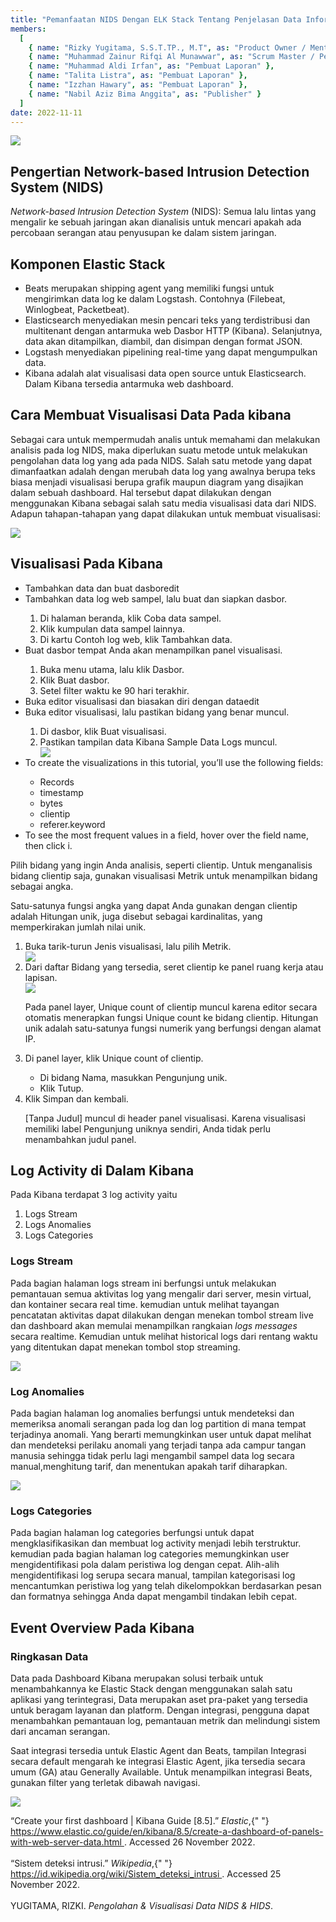 ```yaml
---
title: "Pemanfaatan NIDS Dengan ELK Stack Tentang Penjelasan Data Informasi & Visualisasi"
members:
  [
    { name: "Rizky Yugitama, S.S.T.TP., M.T", as: "Product Owner / Mentor" },
    { name: "Muhammad Zainur Rifqi Al Munawwar", as: "Scrum Master / Pembuat Laporan" },
    { name: "Muhammad Aldi Irfan", as: "Pembuat Laporan" },
    { name: "Talita Listra", as: "Pembuat Laporan" },
    { name: "Izzhan Hawary", as: "Pembuat Laporan" },
    { name: "Nabil Aziz Bima Anggita", as: "Publisher" }
  ]
date: 2022-11-11
---
```



<img src={useLazyImage(thumbnailminggu10)} />

## Pengertian Network-based Intrusion Detection System (NIDS)

<p>
  <i>Network-based Intrusion Detection System</i> (NIDS): Semua lalu lintas yang
  mengalir ke sebuah jaringan akan dianalisis untuk mencari apakah ada percobaan
  serangan atau penyusupan ke dalam sistem jaringan.
</p>

## Komponen Elastic Stack

<ul>
  <li>
    Beats merupakan shipping agent yang memiliki fungsi untuk mengirimkan data
    log ke dalam Logstash. Contohnya (Filebeat, Winlogbeat, Packetbeat).
  </li>
  <li>
    Elasticsearch menyediakan mesin pencari teks yang terdistribusi dan
    multitenant dengan antarmuka web Dasbor HTTP (Kibana). Selanjutnya, data
    akan ditampilkan, diambil, dan disimpan dengan format JSON.
  </li>
  <li>
    Logstash menyediakan pipelining real-time yang dapat mengumpulkan data.
  </li>
  <li>
    Kibana adalah alat visualisasi data open source untuk Elasticsearch. Dalam
    Kibana tersedia antarmuka web dashboard.
  </li>
</ul>

## Cara Membuat Visualisasi Data Pada kibana

<p>
  Sebagai cara untuk mempermudah analis untuk memahami dan melakukan analisis
  pada log NIDS, maka diperlukan suatu metode untuk melakukan pengolahan data
  log yang ada pada NIDS. Salah satu metode yang dapat dimanfaatkan adalah
  dengan merubah data log yang awalnya berupa teks biasa menjadi visualisasi
  berupa grafik maupun diagram yang disajikan dalam sebuah dashboard. Hal
  tersebut dapat dilakukan dengan menggunakan Kibana sebagai salah satu media
  visualisasi data dari NIDS. Adapun tahapan-tahapan yang dapat dilakukan untuk
  membuat visualisasi:
</p>
<img src={useLazyImage(minggu10_1)} />

## Visualisasi Pada Kibana

<ul>
  <li>Tambahkan data dan buat dasboredit</li>
  <li>Tambahkan data log web sampel, lalu buat dan siapkan dasbor.</li>
  <ol>
    <li>Di halaman beranda, klik Coba data sampel.</li>
    <li>Klik kumpulan data sampel lainnya.</li>
    <li>Di kartu Contoh log web, klik Tambahkan data.</li>
  </ol>
  <li>Buat dasbor tempat Anda akan menampilkan panel visualisasi.</li>
  <ol>
    <li>Buka menu utama, lalu klik Dasbor.</li>
    <li>Klik Buat dasbor.</li>
    <li>Setel filter waktu ke 90 hari terakhir.</li>
  </ol>
  <li>Buka editor visualisasi dan biasakan diri dengan dataedit</li>
  <li>Buka editor visualisasi, lalu pastikan bidang yang benar muncul.</li>
  <ol>
    <li>Di dasbor, klik Buat visualisasi.</li>
    <li>Pastikan tampilan data Kibana Sample Data Logs muncul.</li>
    <img src={useLazyImage(minggu10_2)} style="width: auto" />
  </ol>
  <li>
    To create the visualizations in this tutorial, you’ll use the following
    fields:
  </li>
  <ul>
    <li>Records</li>
    <li>timestamp</li>
    <li>bytes</li>
    <li>clientip</li>
    <li>referer.keyword</li>
  </ul>
  <li>
    To see the most frequent values in a field, hover over the field name, then
    click i.
  </li>
</ul>
<p>
  Pilih bidang yang ingin Anda analisis, seperti clientip. Untuk menganalisis
  bidang clientip saja, gunakan visualisasi Metrik untuk menampilkan bidang
  sebagai angka.
</p>
<p>
  Satu-satunya fungsi angka yang dapat Anda gunakan dengan clientip adalah
  Hitungan unik, juga disebut sebagai kardinalitas, yang memperkirakan jumlah
  nilai unik.
</p>
<ol>
  <li>Buka tarik-turun Jenis visualisasi, lalu pilih Metrik.</li>
  <img src={useLazyImage(minggu10_3)} style="width: auto" />
  <li>
    Dari daftar Bidang yang tersedia, seret clientip ke panel ruang kerja atau
    lapisan.
  </li>
  <img src={useLazyImage(minggu10_4)} />
  <p>
    Pada panel layer, Unique count of clientip muncul karena editor secara
    otomatis menerapkan fungsi Unique count ke bidang clientip. Hitungan unik
    adalah satu-satunya fungsi numerik yang berfungsi dengan alamat IP.
  </p>
  <li>Di panel layer, klik Unique count of clientip.</li>
  <ul>
    <li>Di bidang Nama, masukkan Pengunjung unik.</li>
    <li>Klik Tutup.</li>
  </ul>
  <li>Klik Simpan dan kembali.</li>
  <p>
    [Tanpa Judul] muncul di header panel visualisasi. Karena visualisasi
    memiliki label Pengunjung uniknya sendiri, Anda tidak perlu menambahkan
    judul panel.
  </p>
</ol>

## Log Activity di Dalam Kibana

<p>Pada Kibana terdapat 3 log activity yaitu</p>
<ol>
  <li>Logs Stream</li>
  <li>Logs Anomalies</li>
  <li>Logs Categories</li>
</ol>

### Logs Stream

<p>
  Pada bagian halaman logs stream ini berfungsi untuk melakukan pemantauan semua
  aktivitas log yang mengalir dari server, mesin virtual, dan kontainer secara
  real time. kemudian untuk melihat tayangan pencatatan aktivitas dapat
  dilakukan dengan menekan tombol stream live dan dashboard akan memulai
  menampilkan rangkaian <i>logs messages</i> secara realtime. Kemudian untuk
  melihat historical logs dari rentang waktu yang ditentukan dapat menekan
  tombol stop streaming.
</p>
<img src={useLazyImage(minggu10_5)} />

### Log Anomalies

<p>
  Pada bagian halaman log anomalies berfungsi untuk mendeteksi dan memeriksa
  anomali serangan pada log dan log partition di mana tempat terjadinya anomali.
  Yang berarti memungkinkan user untuk dapat melihat dan mendeteksi perilaku
  anomali yang terjadi tanpa ada campur tangan manusia sehingga tidak perlu lagi
  mengambil sampel data log secara manual,menghitung tarif, dan menentukan
  apakah tarif diharapkan.
</p>
<img src={useLazyImage(minggu10_6)} />

### Logs Categories

<p>
  Pada bagian halaman log categories berfungsi untuk dapat mengklasifikasikan
  dan membuat log activity menjadi lebih terstruktur. kemudian pada bagian
  halaman log categories memungkinkan user mengidentifikasi pola dalam peristiwa
  log dengan cepat. Alih-alih mengidentifikasi log serupa secara manual,
  tampilan kategorisasi log mencantumkan peristiwa log yang telah dikelompokkan
  berdasarkan pesan dan formatnya sehingga Anda dapat mengambil tindakan lebih
  cepat.
</p>

## Event Overview Pada Kibana

### Ringkasan Data

<p>
  Data pada Dashboard Kibana merupakan solusi terbaik untuk menambahkannya ke
  Elastic Stack dengan menggunakan salah satu aplikasi yang terintegrasi, Data
  merupakan aset pra-paket yang tersedia untuk beragam layanan dan platform.
  Dengan integrasi, pengguna dapat menambahkan pemantauan log, pemantauan metrik
  dan melindungi sistem dari ancaman serangan.
</p>
<p>
  Saat integrasi tersedia untuk Elastic Agent dan Beats, tampilan Integrasi
  secara default mengarah ke integrasi Elastic Agent, jika tersedia secara umum
  (GA) atau Generally Available. Untuk menampilkan integrasi Beats, gunakan
  filter yang terletak dibawah navigasi.
</p>
<img src={useLazyImage(minggu10_7)} />

<Referensi>
  <p style="text-align: start;">
    “Create your first dashboard | Kibana Guide [8.5].” <i>Elastic</i>,{" "}
    <a href="https://www.elastic.co/guide/en/kibana/8.5/create-a-dashboard-of-panels-with-web-server-data.html.">
      https://www.elastic.co/guide/en/kibana/8.5/create-a-dashboard-of-panels-with-web-server-data.html
    </a>
    . Accessed 26 November 2022.
    <br />
    <br />
    “Sistem deteksi intrusi.” <i>Wikipedia</i>,{" "}
    <a href="https://id.wikipedia.org/wiki/Sistem_deteksi_intrusi">
      https://id.wikipedia.org/wiki/Sistem_deteksi_intrusi
    </a>
    . Accessed 25 November 2022.
    <br />
    <br />
    YUGITAMA, RIZKI. <i>Pengolahan & Visualisasi Data NIDS & HIDS</i>.
  </p>
</Referensi>
